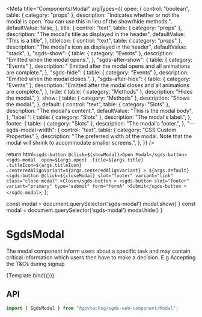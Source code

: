 
<Meta
  title="Components/Modal"
  argTypes={{
    open: {
      control: "boolean",
      table: { category: "props" },
      description:
        "Indicates whether or not the modal is open. You can use this in lieu of the show/hide methods.",
      defaultValue: false,
    },
    title: {
      control: "text",
      table: { category: "props" },
      description: "The modal's title as displayed in the header",
      defaultValue: "This is a title",
    },
    titleIcon: {
      control: "text",
      table: { category: "props" },
      description: "The modal's icon as displayed in the header",
      defaultValue: "stack",
    },
    "sgds-show": {
      table: { category: "Events" },
      description: "Emitted when the modal opens.",
    },
    "sgds-after-show": {
      table: { category: "Events" },
      description:
        "	Emitted after the modal opens and all animations are complete.",
    },
    "sgds-hide": {
      table: { category: "Events" },
      description: "Emitted when the modal closes.",
    },
    "sgds-after-hide": {
      table: { category: "Events" },
      description:
        "Emitted after the modal closes and all animations are complete.",
    },
    hide: {
      table: { category: "Methods" },
      description: "Hides the modal.",
    },
    show: {
      table: { category: "Methods" },
      description: "Shows the modal.",
    },
    default: {
      control: "text",
      table: { category: "Slots" },
      description: "The modal's content.",
      defaultValue: "This is the modal body",
    },
    "label ": {
      table: { category: "Slots" },
      description: "The modal's label.",
    },
    footer: {
      table: { category: "Slots" },
      description: "The modal's footer.",
    },
    "--sgds-modal-width": {
      control: "text",
      table: { category: "CSS Custom Properties" },
      description:
        "The preferred width of the modal. Note that the modal will shrink to accommodate smaller screens.",
    },
  }}
/>

  return html`
    <sgds-button @click=${showModal}>Open Modal</sgds-button>
    <sgds-modal
      .open=${args.open}
      .title=${args.title}
      .titleIcon=${args.titleIcon}
      .centeredAlignVariant=${args.centeredAlignVariant}
    >
      ${args.default}
      <sgds-button @click=${closeModal} slot="footer" variant="link" class="close-modal"
        >Close</sgds-button
      >
      <sgds-button slot="footer" variant="primary" type="submit" form="formA"
        >Submit</sgds-button
      >
    </sgds-modal>
  `;
};

  const modal = document.querySelector('sgds-modal')
  modal.show()
}
  const modal = document.querySelector('sgds-modal')
  modal.hide()
}

# SgdsModal

The modal component inform users about a specific task and may contain critical information which users then have to make a decision. E.g Accepting the T&Cs during signup

<Canvas>
  <Story name="Basic" args={{}}>
    {Template.bind({})}
  </Story>
</Canvas>

## API

```jsx
import { SgdsModal } from "@govtechsg/sgds-web-component/Modal";
```

<ArgsTable story="Basic" />
